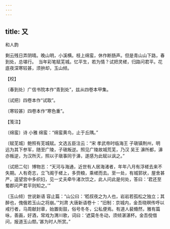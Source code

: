 ```yaml
---
---
---
```

title: 又
---



和人韵





剩云残日弄阴晴。晚山明，小溪横。枝上绵蛮，休作断肠声。但是青山山下路，春到处，总堪行。　当年彩笔赋芜城。忆平生，若为情？试把灵槎，归路问君平。花底夜深寒较甚，须拚却，玉山倾。





【校】


〔春到处〕广信书院本作“青到处”，兹从四卷本甲集。

〔试把〕四卷本作“试取”。

〔寒较甚〕四卷本作“寒色重”。





【笺注】


〔绵蛮〕诗 小雅 绵蛮：“绵蛮黄鸟，止于丘隅。”

〔赋芜城〕鲍照有芜城赋。文选五臣注云：“宋 孝武帝时临海王 子瑱镇荆州，明远为其下参军，随至广陵，子瑱叛逆。照见广陵故城荒芜，乃汉 吴王 濞所都，濞亦叛逆，为汉所灭，照以子瑱事同于濞，遂感为此赋以讽之。”

〔试把二句〕博物志：“天河与海通，近世有人居海渚者，年年八月有浮槎去来不失期。人有奇志，立飞阁于槎上，多赍粮，乘槎而去。至一处，有城郭状，屋舍甚严，遥望宫中多织妇，见一丈夫牵牛渚次饮之，此人问此是何处，答曰：‘君还至蜀郡问严君平则知之。’”

〔玉山倾〕世说新语 容止篇：“山公曰：‘嵇叔夜之为人也，岩岩若孤松之独立；其醉也，傀俄若玉山之将崩。’”刘肃 大唐新语卷十：“旧制：京城内，金吾晓暝传呼以戒行者，马周献封章，始置街鼓，俗号冬冬，公私便焉。有道人裴翛然，雅有篇咏，善画，好酒，常戏为渭川歌，词曰：‘遮莫冬冬动，须倾湛湛杯。金吾傥借问，报道玉山颓。’甚为时人所赏。”